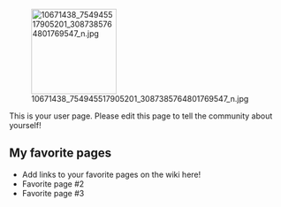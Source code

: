 [[File:10671438 754945517905201 3087385764801769547 n.jpg|thumb|154px|left]]

This is your user page. Please edit this page to tell the community about yourself!

==My favorite pages==

* Add links to your favorite pages on the wiki here!
* Favorite page #2
* Favorite page #3